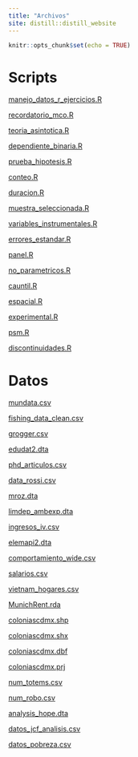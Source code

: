 ```yaml
---
title: "Archivos"
site: distill::distill_website
---
```


```r
knitr::opts_chunk$set(echo = TRUE)
```

# Scripts

[manejo_datos_r_ejercicios.R](./scripts/manejo_datos_r_ejercicios.R)

[recordatorio_mco.R](./scripts/recordatorio_mco.R)

[teoria_asintotica.R](./scripts/teoria_asintotica.R)

[dependiente_binaria.R](./scripts/dependiente_binaria.R)

[prueba_hipotesis.R](./scripts/prueba_hipotesis.R)

[conteo.R](./scripts/conteo.R)

[duracion.R](./scripts/duracion.R)

[muestra_seleccionada.R](./scripts/muestra_seleccionada.R)

[variables_instrumentales.R](./scripts/variables_instrumentales.R)

[errores_estandar.R](./scripts/errores_estandar.R)

[panel.R](./scripts/panel.R)

[no_parametricos.R](./scripts/no_parametricos.R)

[cauntil.R](./scripts/cuantil.R)

[espacial.R](./scripts/espacial.R)

[experimental.R](./scripts/experimental.R)

[psm.R](./scripts/psm.R)

[discontinuidades.R](./scripts/discontinuidades.R)

# Datos

[mundata.csv](./data/mundata.csv)

[fishing_data_clean.csv](./data/fishing_data_clean.csv)

[grogger.csv](./data/grogger.csv)

[edudat2.dta](./data/edudat2.dta)

[phd_articulos.csv](./data/phd_articulos.csv)

[data_rossi.csv](./data/data_rossi.csv)

[mroz.dta](./data/mroz.dta)

[limdep_ambexp.dta](./data/limdep_ambexp.dta)

[ingresos_iv.csv](./data/ingresos_iv.csv)

[elemapi2.dta](./data/elemapi2.dta)

[comportamiento_wide.csv](./data/comportamiento_wide.csv)

[salarios.csv](./data/salarios.csv)

[vietnam_hogares.csv](./data/vietnam_hogares.csv)

[MunichRent.rda](./data/MunichRent.rda)

[coloniascdmx.shp](./data/coloniascdmx.shp)

[coloniascdmx.shx](./data/coloniascdmx.shx)

[coloniascdmx.dbf](./data/coloniascdmx.dbf)

[coloniascdmx.prj](./data/coloniascdmx.prj)

[num_totems.csv](./data/num_totems.csv)

[num_robo.csv](./data/num_robo.csv)

[analysis_hope.dta](./data/analysis_hope.dta)

[datos_jcf_analisis.csv](./data/datos_jcf_analisis.csv)

[datos_pobreza.csv](,/data/datos_pobreza.csv)
